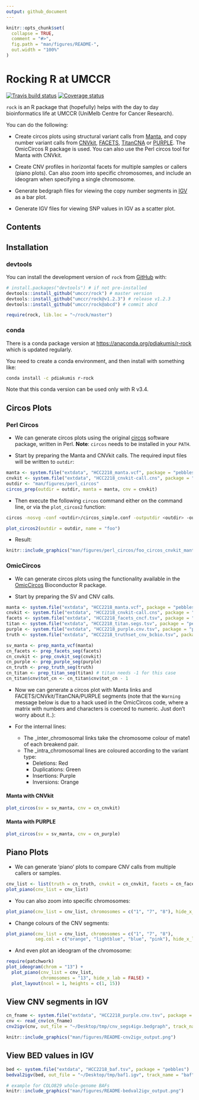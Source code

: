 ```yaml
---
output: github_document
---
```


```r
knitr::opts_chunk$set(
  collapse = TRUE,
  comment = "#>",
  fig.path = "man/figures/README-",
  out.width = "100%"
)
```

Rocking R at UMCCR
==================

[![Travis build status](https://travis-ci.org/umccr/rock.svg?branch=master)](https://travis-ci.org/umccr/rock)
[![Coverage status](https://codecov.io/gh/umccr/rock/branch/master/graph/badge.svg)](https://codecov.io/github/umccr/rock?branch=master)

`rock` is an R package that (hopefully) helps with the day to day bioinformatics
life at UMCCR (UniMelb Centre for Cancer Research).

You can do the following:

* Create circos plots using structural variant calls from
  [Manta](https://github.com/Illumina/manta),
  and copy number variant calls from
  [CNVkit](https://github.com/etal/cnvkit),
  [FACETS](https://github.com/mskcc/facets),
  [TitanCNA](https://github.com/gavinha/TitanCNA) or
  [PURPLE](https://github.com/hartwigmedical/hmftools/tree/master/purity-ploidy-estimator).
  The OmicCircos R package is used. You can also use the Perl circos tool for
  Manta with CNVkit.

* Create CNV profiles in horizontal facets for multiple samples or callers (piano plots).
  Can also zoom into specific chromosomes, and include an ideogram when specifying
  a single chromosome.
* Generate bedgraph files for viewing the copy number segments 
  in [IGV](http://software.broadinstitute.org/software/igv/) as a bar plot.
* Generate IGV files for viewing SNP values in IGV as a scatter plot.



## Contents

## Installation

### devtools

You can install the development version of `rock` from [GitHub](https://github.com/umccr/rock) with:

```r
# install.packages("devtools") # if not pre-installed
devtools::install_github("umccr/rock") # master version
devtools::install_github("umccr/rock@v1.2.3") # release v1.2.3
devtools::install_github("umccr/rock@abcd") # commit abcd
```

```r
require(rock, lib.loc = "~/rock/master")
```

### conda

There is a conda package version at <https://anaconda.org/pdiakumis/r-rock>
which is updated regularly.

You need to create a conda environment, and then install with something like:

```bash
conda install -c pdiakumis r-rock
```

Note that this conda version can be used only with R v3.4.

## Circos Plots

### Perl Circos

* We can generate circos plots using the original 
  [circos](http://circos.ca/) software package, written in Perl.
  **Note**: `circos` needs to be installed in your `PATH`.

* Start by preparing the Manta and CNVkit calls. The required input files
  will be written to `outdir`:

```r
manta <- system.file("extdata", "HCC2218_manta.vcf", package = "pebbles")
cnvkit <- system.file("extdata", "HCC2218_cnvkit-call.cns", package = "pebbles")
outdir <- "man/figures/perl_circos"
circos_prep(outdir = outdir, manta = manta, cnv = cnvkit)
```

* Then execute the following `circos` command either on the command line, or via
  the `plot_circos2` function:

```bash
circos -nosvg -conf <outdir>/circos_simple.conf -outputdir <outdir> -outputfile foo_circos_cnvkit_manta.png
```

```r
plot_circos2(outdir = outdir, name = "foo")
```

* Result:

```r
knitr::include_graphics("man/figures/perl_circos/foo_circos_cnvkit_manta.png")
```

### OmicCircos

* We can generate circos plots using the functionality available in the
  [OmicCircos](https://bioconductor.org/packages/release/bioc/html/OmicCircos.html)
  Bioconductor R package.

* Start by preparing the SV and CNV calls.

```r
manta <- system.file("extdata", "HCC2218_manta.vcf", package = "pebbles")
cnvkit <- system.file("extdata", "HCC2218_cnvkit-call.cns", package = "pebbles")
facets <- system.file("extdata", "HCC2218_facets_cncf.tsv", package = "pebbles")
titan <- system.file("extdata", "HCC2218_titan.segs.tsv", package = "pebbles")
purple <- system.file("extdata", "HCC2218_purple.cnv.tsv", package = "pebbles")
truth <- system.file("extdata", "HCC2218_truthset_cnv_bcbio.tsv", package = "pebbles")

sv_manta <- prep_manta_vcf(manta)
cn_facets <- prep_facets_seg(facets)
cn_cnvkit <- prep_cnvkit_seg(cnvkit)
cn_purple <- prep_purple_seg(purple)
cn_truth <- prep_truth_seg(truth)
cn_titan <- prep_titan_seg(titan) # titan needs -1 for this case
cn_titan$cnv$tot_cn <- cn_titan$cnv$tot_cn - 1
```

* Now we can generate a circos plot with Manta links and FACETS/CNVkit/TitanCNA/PURPLE segments
  (note that the `Warning` message below is due to a hack used in the OmicCircos
  code, where a matrix with numbers and characters is coerced to numeric.
  Just don't worry about it..):

* For the internal lines:
    - The _inter_chromosomal links take the chromosome colour of mate1 of each breakend pair.
    - The _intra_chromosomal lines are coloured according to the variant type:
        - Deletions: Red
        - Duplications: Green
        - Insertions: Purple
        - Inversions: Orange


#### Manta with CNVkit

```r
plot_circos(sv = sv_manta, cnv = cn_cnvkit)
```

#### Manta with PURPLE

```r
plot_circos(sv = sv_manta, cnv = cn_purple)
```

## Piano Plots

* We can generate 'piano' plots to compare CNV calls from multiple
  callers or samples.
  
```r
cnv_list <- list(truth = cn_truth, cnvkit = cn_cnvkit, facets = cn_facets, purple = cn_purple, titan = cn_titan)
plot_piano(cnv_list = cnv_list)
```
  
* You can also zoom into specific chromosomes:

```r
plot_piano(cnv_list = cnv_list, chromosomes = c("1", "7", "8"), hide_x_lab = FALSE)
```

* Change colours of the CNV segments:

```r
plot_piano(cnv_list = cnv_list, chromosomes = c("1", "7", "8"),
           seg.col = c("orange", "lightblue", "blue", "pink"), hide_x_lab = FALSE)
```

* And even plot an ideogram of the chromosome:

```r
require(patchwork)
plot_ideogram(chrom = "13") +
  plot_piano(cnv_list = cnv_list,
             chromosomes = "13", hide_x_lab = FALSE) +
  plot_layout(ncol = 1, heights = c(1, 15))
```

  
## View CNV segments in IGV

```r
cn_fname <- system.file("extdata", "HCC2218_purple.cnv.tsv", package = "pebbles")
cnv <- read_cnv(cn_fname)
cnv2igv(cnv, out_file = "~/Desktop/tmp/cnv_segs4igv.bedgraph", track_name = "cnv_segs2")
```

```r
knitr::include_graphics("man/figures/README-cnv2igv_output.png")
```

## View BED values in IGV

```r
bed <- system.file("extdata", "HCC2218_baf.tsv", package = "pebbles")
bedval2igv(bed, out_file = "~/Desktop/tmp/baf1.igv", track_name = "baf", col = "purple")
```

```r
# example for COLO829 whole-genome BAFs
knitr::include_graphics("man/figures/README-bedval2igv_output.png")
```
